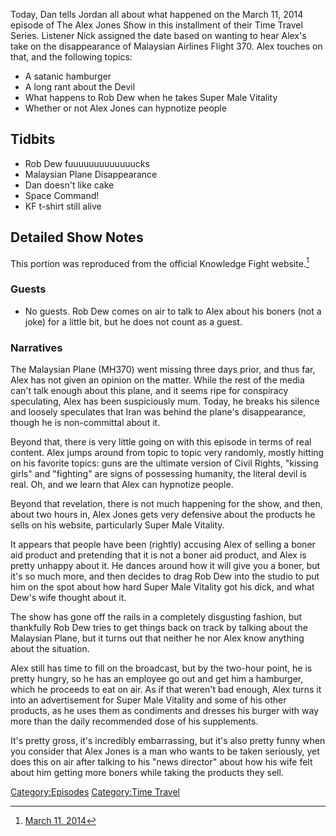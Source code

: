 {{DEFAULTSORT:
    #_EPISODE_0042:March 11, 2014
}}{{Episode
    | title           = March 11, 2014
    | caption         = Listen to this episode on [https://knowledgefight.libsyn.com/knowledge-fight-march-11-2014 Libsyn] [https://open.spotify.com/episode/7FHVbKF3PFlIEIs6WzduI5 Spotify]
    | episodeNumber   = 42
    | length          = 02:04:02
    | airDate         = May 17, 2017
    | coverageDate    = March 11, 2014
    | episodeType     = [[:Category:Time Travel|Time Travel]]
    | appearance      = [[Rob Dew]]
    | oocDrop         = I know the conclusions, but not the nuts and bolts
    | previousEpisode = [[Spiritual Correction]]
    | nextEpisode     = [[43: May 17, 2017]]
}}

{{Stub}}

Today, Dan tells Jordan all about what happened on the March 11, 2014 episode of The Alex Jones Show in this installment of their Time Travel Series. Listener Nick assigned the date based on wanting to hear Alex's take on the disappearance of Malaysian Airlines Flight 370. Alex touches on that, and the following topics:

*A satanic hamburger
*A long rant about the Devil
*What happens to Rob Dew when he takes Super Male Vitality
*Whether or not Alex Jones can hypnotize people

==Tidbits==

*Rob Dew fuuuuuuuuuuuuucks
*Malaysian Plane Disappearance
*Dan doesn't like cake
*Space Command!
*KF t-shirt still alive

==Detailed Show Notes==

This portion was reproduced from the official Knowledge Fight website.<ref>[https://knowledgefight.com/the-past/2014/3/11/march-11-2014 March 11, 2014]</ref>

===Guests===

*No guests. Rob Dew comes on air to talk to Alex about his boners (not a joke) for a little bit, but he does not count as a guest.

===Narratives===

The Malaysian Plane (MH370) went missing three days prior, and thus far, Alex has not given an opinion on the matter. While the rest of the media can't talk enough about this plane, and it seems ripe for conspiracy speculating, Alex has been suspiciously mum. Today, he breaks his silence and loosely speculates that Iran was behind the plane's disappearance, though he is non-committal about it.

Beyond that, there is very little going on with this episode in terms of real content. Alex jumps around from topic to topic very randomly, mostly hitting on his favorite topics: guns are the ultimate version of Civil Rights, "kissing girls" and "fighting" are signs of possessing humanity, the literal devil is real. Oh, and we learn that Alex can hypnotize people.

Beyond that revelation, there is not much happening for the show, and then, about two hours in, Alex Jones gets very defensive about the products he sells on his website, particularly Super Male Vitality.

It appears that people have been (rightly) accusing Alex of selling a boner aid product and pretending that it is not a boner aid product, and Alex is pretty unhappy about it. He dances around how it will give you a boner, but it's so much more, and then decides to drag Rob Dew into the studio to put him on the spot about how hard Super Male Vitality got his dick, and what Dew's wife thought about it.

The show has gone off the rails in a completely disgusting fashion, but thankfully Rob Dew tries to get things back on track by talking about the Malaysian Plane, but it turns out that neither he nor Alex know anything about the situation.

Alex still has time to fill on the broadcast, but by the two-hour point, he is pretty hungry, so he has an employee go out and get him a hamburger, which he proceeds to eat on air. As if that weren't bad enough, Alex turns it into an advertisement for Super Male Vitality and some of his other products, as he uses them as condiments and dresses his burger with way more than the daily recommended dose of his supplements.

It's pretty gross, it's incredibly embarrassing, but it's also pretty funny when you consider that Alex Jones is a man who wants to be taken seriously, yet does this on air after talking to his "news director" about how his wife felt about him getting more boners while taking the products they sell.

[[Category:Episodes]]
[[Category:Time Travel]]
